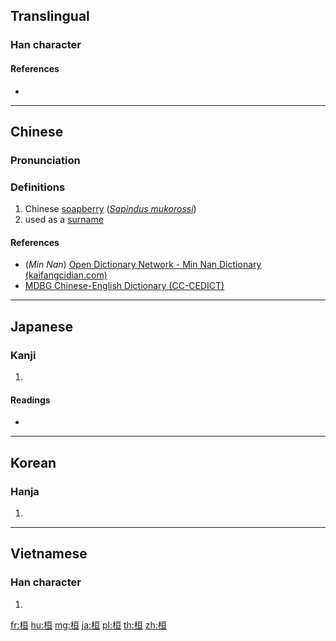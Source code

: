 ==Translingual==

===Han character===
{{Han char|rn=75|rad=木|as=06|sn=10|four=41916|canj=DMAM|ids=⿰木亘}}

====References====
* {{Han ref|kx=0526.050|dkj=14774|dj=0915.020|hdz=21195.060|uh=6853|ud=26707|bh=AED9|bd=44761}}

----

==Chinese==
{{zh-forms}}

===Pronunciation===
{{zh-pron
|m=huán
|c=wun4
|mn=hôan
|mc=y
|oc=y
|ma=
|cat=pn
}}

===Definitions===
# Chinese [[soapberry]] (''[[w:Sapindus mukorossi|Sapindus mukorossi]]'')
# used as a [[surname]]

====References====
* (''Min Nan'') [http://kaifangcidian.com/han/minnan/%E6%A1%93 Open Dictionary Network - Min Nan Dictionary (kaifangcidian.com)]
* [http://www.mdbg.net/chindict/chindict.php?page=worddict&wdrst=1&wdqb=%E6%A1%93 MDBG Chinese-English Dictionary (CC-CEDICT)]

----

==Japanese==

===Kanji===
{{ja-kanji|grade=|rs=木06}}

# {{defn|lang=ja|sort=木06}}

====Readings====
* {{ja-readings|on=[[かん]] (kan), [[がん]] (gan)|kun=[[たけしい]] (takeshii), [[めぐる]] (meguru), [[うれえる]] (ureeru)}}

----

==Korean==

===Hanja===
{{ko-hanja|hangeul=환|eumhun=|rv=hwan|mr=hwan|y=hwan}}

# {{defn|lang=ko|sort=木06}}

----

==Vietnamese==

===Han character===
{{vi-readings|rs=木06|hanviet=hoàn}}

# {{defn|lang=vi|sort=木06}}

[[fr:桓]]
[[hu:桓]]
[[mg:桓]]
[[ja:桓]]
[[pl:桓]]
[[th:桓]]
[[zh:桓]]